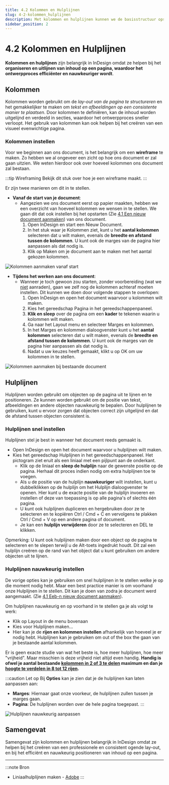 ```yaml
---
title: 4.2 Kolommen en Hulplijnen
slug: 4-2-kolommen_hulplijnen
description: Met kolommen en hulplijnen kunnen we de basisstructuur opstellen om een overzichtelijk geheel te maken.
sidebar_position: 2
---
```



# 4.2 Kolommen en Hulplijnen

**Kolommen en hulplijnen** zijn belangrijk in InDesign omdat ze helpen bij het **organiseren en uitlijnen van inhoud op een pagina, waardoor het ontwerpproces efficiënter en nauwkeuriger wordt**.

## Kolommen

Kolommen worden gebruikt om de *lay-out van de pagina te structureren* en het gemakkelijker te maken om *tekst en afbeeldingen op een consistente manier te plaatsen*. Door kolommen te definiëren, kan de inhoud worden uitgelijnd en verdeeld in secties, waardoor het ontwerpproces sneller verloopt. Het gebruik van kolommen kan ook helpen bij het creëren van een visueel evenwichtige pagina.

### Kolommen instellen

Voor we beginnen aan ons document, is het belangrijk om een **wireframe** te maken. Zo hebben we al ongeveer een zicht op hoe ons document er zal gaan uitzien. We weten hierdoor ook over hoeveel kolommen ons document zal bestaan.

:::tip Wireframing
Bekijk dit stuk over hoe je een wireframe maakt.
:::

Er zijn twee manieren om dit in te stellen.

- **Vanaf de start van je document**:
  - Aangezien we ons document eerst op papier maakten, hebben we een overzicht van hoeveel kolommen we wensen in te stellen. We gaan dit dat ook instellen bij het opstarten (Zie [4.1 Een nieuw document aanmaken](../indesign_basics/4-1-nieuw_document)) van ons document.
    1. Open InDesign en start een Nieuw Document.
    2. In het stuk waar je <Highlight>Kolommen</Highlight> ziet, kunt u het **aantal kolommen** selecteren dat u wilt maken, evenals de **breedte en afstand tussen de kolommen**. U kunt ook de marges van de pagina hier aanpassen als dat nodig is.
    3. Klik op <Highlight>Maken</Highlight> om je document aan te maken met het aantal gekozen kolommen.

![Kolommen aanmaken vanaf start](img/kolom_1.jpg)

- **Tijdens het werken aan ons document**:
  - Wanneer je toch gewoon zou starten, zonder voorbereiding (wat we <ins>niet</ins> aanraden), gaan we zelf nog de kolommen achteraf moeten instellen. Dit kunnen we doen door volgende stappen te overlopen:
    1. Open InDesign en open het document waarvoor u kolommen wilt maken.
    2. Kies het gereedschap <Highlight>Pagina</Highlight> in het gereedschappenpaneel.
    3. **Klik en sleep** over de pagina om een **kader** te tekenen waarin u kolommen wilt maken.
    4. Ga naar het <Highlight>Layout</Highlight> menu en selecteer <Highlight>Marges en kolommen</Highlight>.
    5. In het <Highlight>Marges en kolommen</Highlight> dialoogvenster kunt u het **aantal kolommen** selecteren dat u wilt maken, evenals de **breedte en afstand tussen de kolommen**. U kunt ook de marges van de pagina hier aanpassen als dat nodig is.
    6. Nadat u uw keuzes heeft gemaakt, klikt u op <Highlight>OK</Highlight> om uw kolommen in te stellen.

![Kolommen aanmaken bij bestaande document](img/kolom_2.jpg)

## Hulplijnen

Hulplijnen worden gebruikt om objecten op de pagina uit te lijnen en te positioneren. Ze kunnen worden gebruikt om de positie van tekst, afbeeldingen en andere objecten nauwkeurig te bepalen. Door hulplijnen te gebruiken, kunt u ervoor zorgen dat objecten correct zijn uitgelijnd en dat de afstand tussen objecten consistent is.

### Hulplijnen snel instellen

Hulplijnen stel je best in wanneer het document reeds gemaakt is.

- Open InDesign en open het document waarvoor u hulplijnen wilt maken.
- Kies het gereedschap <Highlight>Hulplijnen</Highlight> in het gereedschappenpaneel. Het pictogram ziet eruit als een liniaal met een pijlpunt aan de onderkant.
  - Klik op de <Highlight>liniaal</Highlight> en **sleep de hulplijn** naar de gewenste positie op de pagina. Herhaal dit proces indien nodig om extra hulplijnen toe te voegen.
  - Als u de positie van de hulplijn **nauwkeuriger** wilt instellen, kunt u dubbelklikken op de hulplijn om het <Highlight>Hulplijn</Highlight> dialoogvenster te openen. Hier kunt u de exacte positie van de hulplijn invoeren en instellen of deze van toepassing is op alle pagina's of slechts één pagina.
  - U kunt ook hulplijnen dupliceren en hergebruiken door ze te selecteren en te kopiëren <Highlight>Ctrl / Cmd + C</Highlight> en vervolgens te plakken <Highlight>Ctrl / Cmd + V</Highlight> op een andere pagina of document.
  - Je kan een **hulplijn verwijderen** door ze te selecteren en <Highlight>DEL</Highlight> te klikken.

Opmerking: U kunt ook hulplijnen maken door een object op de pagina te selecteren en te slepen terwijl u de Alt-toets ingedrukt houdt. Dit zal een hulplijn creëren op de rand van het object dat u kunt gebruiken om andere objecten uit te lijnen.

### Hulplijnen nauwkeurig instellen

De vorige opties kan je gebruiken om snel hulplijnen in te stellen welke je op die moment nodig hebt. Maar een best practice manier is om voorhand onze Hulplijnen in te stellen. Dit kan je doen van zodra je document werd aangemaakt. (Zie [4.1 Eeb-n nieuw document aanmaken](docs/04-indesign_basics/4-1-nieuw_document.mdx)).

Om hulplijnen nauwkeurig en op voorhand in te stellen ga je als volgt te werk:

- Klik op <Highlight>Layout</Highlight> in de menu bovenaan
- Kies voor <Highlight>Hulplijnen maken...</Highlight>
- Hier kan je de **rijen en kolommen instellen** afhankelijk van hoeveel je er nodig hebt. Hulplijnen kan je gebruiken om out of the box the gaan van je bestaande aantal kolommen.

Er is geen exacte studie van wat het beste is, hoe meer hulplijnen, hoe meer "vrijheid". Maar misschien is deze vrijheid niet altijd even handig. **Handig is ofwel je aantal bestaande <ins>kolommen in 2 of 3 te delen</ins> maximum en dan je <ins>hoogte te verdelen in 8 tot 12 rijen</ins>.**

:::caution Let op
Bij **Opties** kan je zien dat je de hulplijnen kan laten aanpassen aan:
- **Marges**: Hiernaar gaat onze voorkeur, de hulplijnen zullen tussen je marges gaan.
- **Pagina**: De hulplijnen worden over de hele pagina toegepast.
:::

![Hulplijnen nauwkeurig aanpassen](img/hulplijnen.jpg)

## Samengevat

Samengevat zijn kolommen en hulplijnen belangrijk in InDesign omdat ze helpen bij het creëren van een professionele en consistent ogende lay-out, en bij het efficiënt en nauwkeurig positioneren van inhoud op een pagina.

---

:::note Bron
- Liniaalhulplijnen maken - <a href="https://helpx.adobe.com/be_nl/indesign/using/ruler-guides.html" target="_blank">Adobe</a>
:::